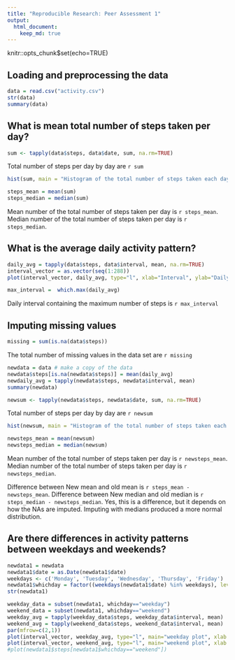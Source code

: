 ```yaml
---
title: "Reproducible Research: Peer Assessment 1"
output: 
  html_document:
    keep_md: true
---
```


knitr::opts_chunk$set(echo=TRUE)

## Loading and preprocessing the data

```r
data = read.csv("activity.csv")
str(data)
summary(data)

```


## What is mean total number of steps taken per day?
```r
sum <- tapply(data$steps, data$date, sum, na.rm=TRUE)
```
Total number of steps per day by day are `r sum`

```r
hist(sum, main = "Histogram of the total number of steps taken each day", xlab = "Total No. of Steps", ylab = "Frequency", col = "red")
```

```r
steps_mean = mean(sum)
steps_median = median(sum)
```
Mean number of the total number of steps taken per day is `r steps_mean`.
Median number of the total number of steps taken per day is `r steps_median`. 

## What is the average daily activity pattern?
```r
daily_avg = tapply(data$steps, data$interval, mean, na.rm=TRUE)
interval_vector = as.vector(seq(1:288))
plot(interval_vector, daily_avg, type="l", xlab="Interval", ylab="Daily Average", main="5-minute interval vs. the average number of steps taken")
```

```r
max_interval =  which.max(daily_avg)
```
Daily interval containing the maximum number of steps is `r max_interval`

## Imputing missing values
```r
missing = sum(is.na(data$steps))
```
The total number of missing values in the data set are `r missing`

```r
newdata = data # make a copy of the data
newdata$steps[is.na(newdata$steps)] = mean(daily_avg)
newdaily_avg = tapply(newdata$steps, newdata$interval, mean)
summary(newdata)
```

```r
newsum <- tapply(newdata$steps, newdata$date, sum, na.rm=TRUE)
```
Total number of steps per day by day are `r newsum`

```r
hist(newsum, main = "Histogram of the total number of steps taken each day", xlab = "Total No. of Steps", ylab = "Frequency", col = "red")
```

```r
newsteps_mean = mean(newsum)
newsteps_median = median(newsum)
```
Mean number of the total number of steps taken per day is `r newsteps_mean`.
Median number of the total number of steps taken per day is `r newsteps_median`. 

Difference between New mean and old mean is `r steps_mean - newsteps_mean`.
Difference between New median and old median is `r steps_median - newsteps_median`.
Yes, this is a difference, but it depends on how the NAs are imputed. Imputing with medians produced a more normal distribution.

## Are there differences in activity patterns between weekdays and weekends?
```r
newdata1 = newdata
newdata1$date = as.Date(newdata1$date)
weekdays <- c('Monday', 'Tuesday', 'Wednesday', 'Thursday', 'Friday')
newdata1$whichday = factor((weekdays(newdata1$date) %in% weekdays), level=c(FALSE, TRUE), labels=c('weekend', 'weekday'))
str(newdata1)
```

```r
weekday_data = subset(newdata1, whichday=="weekday")
weekend_data = subset(newdata1, whichday=="weekend")
weekday_avg = tapply(weekday_data$steps, weekday_data$interval, mean)
weekend_avg = tapply(weekend_data$steps, weekend_data$interval, mean)
par(mfrow=c(2,1))
plot(interval_vector, weekday_avg, type="l", main="weekday plot", xlab = "Interval", ylab="No of Steps")
plot(interval_vector, weekend_avg, type="l", main="weekend plot", xlab = "Interval", ylab="No of Steps")
#plot(newdata1$steps[newdata1$whichday=="weekend"])
```
